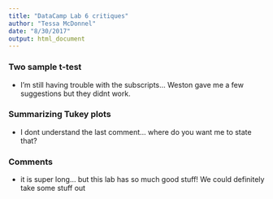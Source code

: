 ```yaml
---
title: "DataCamp Lab 6 critiques"
author: "Tessa McDonnel"
date: "8/30/2017"
output: html_document
---
```


### Two sample t-test

* I'm still having trouble with the subscripts... Weston gave me a few suggestions but they didnt work.

### Summarizing Tukey plots
* I dont understand the last comment... where do you want me to state that?


### Comments
* it is super long... but this lab has so much good stuff! We could definitely take some stuff out